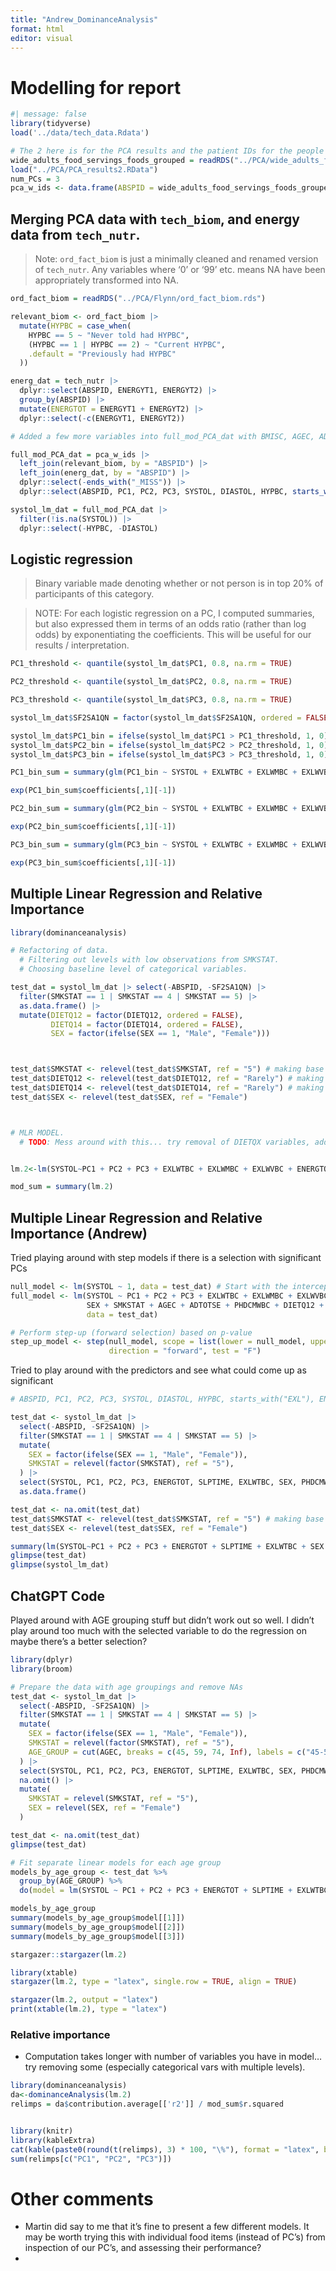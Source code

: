 ```yaml
---
title: "Andrew_DominanceAnalysis"
format: html
editor: visual
---
```

# Modelling for report

```r
#| message: false
library(tidyverse)
load('../data/tech_data.Rdata')
```

```r
# The 2 here is for the PCA results and the patient IDs for the people who I've filtered for not hypertensive and not on a diet
wide_adults_food_servings_foods_grouped = readRDS("../PCA/wide_adults_food_servings_foods_grouped2.rds")
load("../PCA/PCA_results2.RData")
num_PCs = 3
pca_w_ids <- data.frame(ABSPID = wide_adults_food_servings_foods_grouped$ABSPID, pca_result$x[,1:num_PCs])
```

## Merging PCA data with `tech_biom`, and energy data from `tech_nutr`.

> Note: `ord_fact_biom` is just a minimally cleaned and renamed version of `tech_nutr`. Any variables where '0' or '99' etc. means NA have been appropriately transformed into NA.



```r
ord_fact_biom = readRDS("../PCA/Flynn/ord_fact_biom.rds")

relevant_biom <- ord_fact_biom |>
  mutate(HYPBC = case_when(
    HYPBC == 5 ~ "Never told had HYPBC",
    (HYPBC == 1 | HYPBC == 2) ~ "Current HYPBC",
    .default = "Previously had HYPBC"
  )) 

energ_dat = tech_nutr |>
  dplyr::select(ABSPID, ENERGYT1, ENERGYT2) |>
  group_by(ABSPID) |>
  mutate(ENERGTOT = ENERGYT1 + ENERGYT2) |>
  dplyr::select(-c(ENERGYT1, ENERGYT2))

# Added a few more variables into full_mod_PCA_dat with BMISC, AGEC, ADTOTSE, CHOLNTR

full_mod_PCA_dat = pca_w_ids |>
  left_join(relevant_biom, by = "ABSPID") |>
  left_join(energ_dat, by = "ABSPID") |>
  dplyr::select(-ends_with("_MISS")) |>
  dplyr::select(ABSPID, PC1, PC2, PC3, SYSTOL, DIASTOL, HYPBC, starts_with("EXL"), ENERGTOT, SF2SA1QN, SMKSTAT, SEX, DIETQ12, DIETQ14, BMISC, AGEC, ADTOTSE, PHDCMWBC, SLPTIME, ADTOTSE, CHOLNTR)

systol_lm_dat = full_mod_PCA_dat |>
  filter(!is.na(SYSTOL)) |>
  dplyr::select(-HYPBC, -DIASTOL)

```


## Logistic regression

> Binary variable made denoting whether or not person is in top 20% of participants of this category.

> NOTE: For each logistic regression on a PC, I computed summaries, but also expressed them in terms of an odds ratio (rather than log odds) by exponentiating the coefficients. This will be useful for our results / interpretation.

```r
PC1_threshold <- quantile(systol_lm_dat$PC1, 0.8, na.rm = TRUE)

PC2_threshold <- quantile(systol_lm_dat$PC2, 0.8, na.rm = TRUE)

PC3_threshold <- quantile(systol_lm_dat$PC3, 0.8, na.rm = TRUE)

systol_lm_dat$SF2SA1QN = factor(systol_lm_dat$SF2SA1QN, ordered = FALSE) |> relevel(ref = 3)

systol_lm_dat$PC1_bin = ifelse(systol_lm_dat$PC1 > PC1_threshold, 1, 0)
systol_lm_dat$PC2_bin = ifelse(systol_lm_dat$PC2 > PC2_threshold, 1, 0)
systol_lm_dat$PC3_bin = ifelse(systol_lm_dat$PC3 > PC3_threshold, 1, 0)

PC1_bin_sum = summary(glm(PC1_bin ~ SYSTOL + EXLWTBC + EXLWMBC + EXLWVBC + ENERGTOT + AGEC + ADTOTSE + PHDCMWBC + SF2SA1QN + SEX + SLPTIME, data = systol_lm_dat, family = binomial))

exp(PC1_bin_sum$coefficients[,1][-1])

PC2_bin_sum = summary(glm(PC2_bin ~ SYSTOL + EXLWTBC + EXLWMBC + EXLWVBC + ENERGTOT + AGEC + ADTOTSE + PHDCMWBC + SF2SA1QN + SEX + SLPTIME, data = systol_lm_dat, family = binomial))

exp(PC2_bin_sum$coefficients[,1][-1])

PC3_bin_sum = summary(glm(PC3_bin ~ SYSTOL + EXLWTBC + EXLWMBC + EXLWVBC + ENERGTOT + AGEC + ADTOTSE + PHDCMWBC + SF2SA1QN + SEX + SLPTIME, data = systol_lm_dat, family = binomial))

exp(PC3_bin_sum$coefficients[,1][-1])
```

## Multiple Linear Regression and Relative Importance

```r
library(dominanceanalysis)

# Refactoring of data. 
  # Filtering out levels with low observations from SMKSTAT.
  # Choosing baseline level of categorical variables.

test_dat = systol_lm_dat |> select(-ABSPID, -SF2SA1QN) |> 
  filter(SMKSTAT == 1 | SMKSTAT == 4 | SMKSTAT == 5) |>
  as.data.frame() |>
  mutate(DIETQ12 = factor(DIETQ12, ordered = FALSE),
         DIETQ14 = factor(DIETQ14, ordered = FALSE),
         SEX = factor(ifelse(SEX == 1, "Male", "Female")))



test_dat$SMKSTAT <- relevel(test_dat$SMKSTAT, ref = "5") # making base level non-smoker.
test_dat$DIETQ12 <- relevel(test_dat$DIETQ12, ref = "Rarely") # making base level salt rarely used
test_dat$DIETQ14 <- relevel(test_dat$DIETQ14, ref = "Rarely") # making base level salt rarely used
test_dat$SEX <- relevel(test_dat$SEX, ref = "Female") 



# MLR MODEL.
  # TODO: Mess around with this... try removal of DIETQX variables, adding other confounders, maybe making a composite exercise variable (summing mins of activity appropriately?) etc.


lm.2<-lm(SYSTOL~PC1 + PC2 + PC3 + EXLWTBC + EXLWMBC + EXLWVBC + ENERGTOT + SEX + SMKSTAT + AGEC + ADTOTSE + PHDCMWBC + DIETQ12 + DIETQ14 + SLPTIME, data= test_dat)

mod_sum = summary(lm.2)
```

## Multiple Linear Regression and Relative Importance (Andrew)

Tried playing around with step models if there is a selection with significant PCs
```r
null_model <- lm(SYSTOL ~ 1, data = test_dat) # Start with the intercept only
full_model <- lm(SYSTOL ~ PC1 + PC2 + PC3 + EXLWTBC + EXLWMBC + EXLWVBC + ENERGTOT +
                 SEX + SMKSTAT + AGEC + ADTOTSE + PHDCMWBC + DIETQ12 + DIETQ14 + SLPTIME, 
                 data = test_dat)

# Perform step-up (forward selection) based on p-value
step_up_model <- step(null_model, scope = list(lower = null_model, upper = full_model), 
                      direction = "forward", test = "F")
```

Tried to play around with the predictors and see what could come up as significant
```r

# ABSPID, PC1, PC2, PC3, SYSTOL, DIASTOL, HYPBC, starts_with("EXL"), ENERGTOT, SF2SA1QN, SMKSTAT, SEX, DIETQ12, DIETQ14, BMISC, AGEC, ADTOTSE, PHDCMWBC, SLPTIME, ADTOTSE, BMISC, CHOLNTR

test_dat <- systol_lm_dat |> 
  select(-ABSPID, -SF2SA1QN) |> 
  filter(SMKSTAT == 1 | SMKSTAT == 4 | SMKSTAT == 5) |>
  mutate(
    SEX = factor(ifelse(SEX == 1, "Male", "Female")),
    SMKSTAT = relevel(factor(SMKSTAT), ref = "5"),
  ) |> 
  select(SYSTOL, PC1, PC2, PC3, ENERGTOT, SLPTIME, EXLWTBC, SEX, PHDCMWBC, SMKSTAT, ADTOTSE, CHOLNTR, AGEC) |>
  as.data.frame()

test_dat <- na.omit(test_dat)
test_dat$SMKSTAT <- relevel(test_dat$SMKSTAT, ref = "5") # making base level non-smoker.
test_dat$SEX <- relevel(test_dat$SEX, ref = "Female") 

summary(lm(SYSTOL~PC1 + PC2 + PC3 + ENERGTOT + SLPTIME + EXLWTBC + SEX + PHDCMWBC + SMKSTAT + ADTOTSE + CHOLNTR, data= test_dat))
glimpse(test_dat)
glimpse(systol_lm_dat)
```

## ChatGPT Code

Played around with AGE grouping stuff but didn't work out so well. I didn't play around too much with the selected variable to do the regression on maybe there's a better selection?
```r
library(dplyr)
library(broom)

# Prepare the data with age groupings and remove NAs
test_dat <- systol_lm_dat |> 
  select(-ABSPID, -SF2SA1QN) |> 
  filter(SMKSTAT == 1 | SMKSTAT == 4 | SMKSTAT == 5) |>
  mutate(
    SEX = factor(ifelse(SEX == 1, "Male", "Female")),
    SMKSTAT = relevel(factor(SMKSTAT), ref = "5"),
    AGE_GROUP = cut(AGEC, breaks = c(45, 59, 74, Inf), labels = c("45-59", "60-74", "75+"), right = TRUE)
  ) |> 
  select(SYSTOL, PC1, PC2, PC3, ENERGTOT, SLPTIME, EXLWTBC, SEX, PHDCMWBC, SMKSTAT, ADTOTSE, CHOLNTR, AGEC, AGE_GROUP) |>
  na.omit() |>
  mutate(
    SMKSTAT = relevel(SMKSTAT, ref = "5"),
    SEX = relevel(SEX, ref = "Female")
  )

test_dat <- na.omit(test_dat)
glimpse(test_dat)

# Fit separate linear models for each age group
models_by_age_group <- test_dat %>%
  group_by(AGE_GROUP) %>%
  do(model = lm(SYSTOL ~ PC1 + PC2 + PC3 + ENERGTOT + SLPTIME + EXLWTBC + SEX + PHDCMWBC + SMKSTAT + ADTOTSE + CHOLNTR + AGEC, data = .))

models_by_age_group
summary(models_by_age_group$model[[1]])
summary(models_by_age_group$model[[2]])
summary(models_by_age_group$model[[3]])
```



```r
stargazer::stargazer(lm.2)

library(xtable)
stargazer(lm.2, type = "latex", single.row = TRUE, align = TRUE)

stargazer(lm.2, output = "latex")
print(xtable(lm.2), type = "latex")
```


### Relative importance
- Computation takes longer with number of variables you have in model... try removing some (especially categorical vars with multiple levels).

```r
library(dominanceanalysis)
da<-dominanceAnalysis(lm.2)
relimps = da$contribution.average[['r2']] / mod_sum$r.squared


library(knitr)
library(kableExtra)
cat(kable(paste0(round(t(relimps), 3) * 100, "\%"), format = "latex", booktabs = TRUE))
sum(relimps[c("PC1", "PC2", "PC3")])
```


# Other comments
- Martin did say to me that it's fine to present a few different models. It may be worth trying this with individual food items (instead of PC's) from inspection of our PC's, and assessing their performance?
- 

